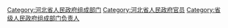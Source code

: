 [[Category:河北省人民政府组成部门|Category:河北省人民政府组成部门]]
[[Category:河北省人民政府官员|Category:河北省人民政府官员]]
[[Category:省级人民政府组成部门负责人|Category:省级人民政府组成部门负责人]]